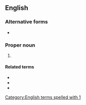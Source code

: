 ==English==

===Alternative forms===
* {{l|en|1 KG}}

===Proper noun===
{{en-proper noun}}

# {{abbreviation of|en|1 Kings}}

====Related terms====
* {{l|en|2 Kgs}}
* {{l|en|3 Kgs}}
* {{l|en|4 Kgs}}

[[Category:English terms spelled with 1]]
